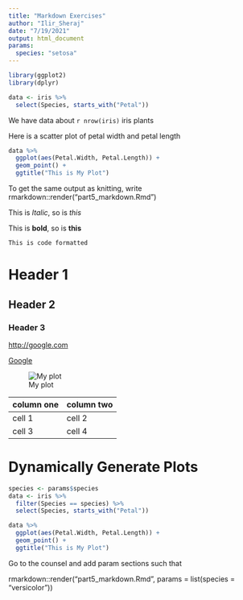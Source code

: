 ```yaml
---
title: "Markdown Exercises"
author: "Ilir_Sheraj"
date: "7/19/2021"
output: html_document
params:
  species: "setosa"
---
```


```r
library(ggplot2)
library(dplyr)
```

```r
data <- iris %>% 
  select(Species, starts_with("Petal"))
```

We have data about `r nrow(iris)` iris plants

Here is a scatter plot of petal width and petal length

```r
data %>% 
  ggplot(aes(Petal.Width, Petal.Length)) +
  geom_point() +
  ggtitle("This is My Plot")
```

To get the same output as knitting, write rmarkdown::render("part5_markdown.Rmd")

This is *Italic*, so is _this_

This is **bold**, so is **this**

`This is code formatted`

# Header 1

## Header 2

### Header 3

<http://google.com>

[Google](http://google.com)

![My plot](plot.png)

column one | column two
-----------|-----------
cell 1     | cell 2
cell 3     | cell 4

# Dynamically Generate Plots

```r
species <- params$species
data <- iris %>% 
  filter(Species == species) %>% 
  select(Species, starts_with("Petal"))
```

```r
data %>% 
  ggplot(aes(Petal.Width, Petal.Length)) +
  geom_point() +
  ggtitle("This is My Plot")
```

Go to the counsel and add param sections such that 

rmarkdown::render("part5_markdown.Rmd", params = list(species = "versicolor"))

